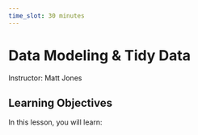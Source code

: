 ```yaml
---
time_slot: 30 minutes
---
```


# Data Modeling & Tidy Data

Instructor: Matt Jones

## Learning Objectives

In this lesson, you will learn:
